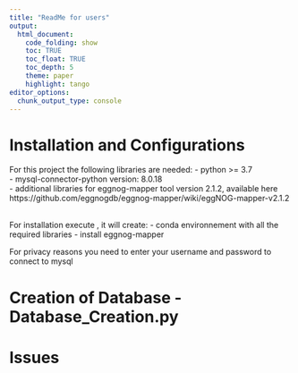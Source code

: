 ```yaml
---
title: "ReadMe for users"
output:
  html_document:
    code_folding: show
    toc: TRUE
    toc_float: TRUE
    toc_depth: 5
    theme: paper
    highlight: tango
editor_options: 
  chunk_output_type: console
---
```


# Installation and Configurations

For this project the following libraries are needed: 
- python >= 3.7 <br>
- mysql-connector-python version: 8.0.18 <br>
- additional libraries for eggnog-mapper tool version 2.1.2, available here https://github.com/eggnogdb/eggnog-mapper/wiki/eggNOG-mapper-v2.1.2

<br>
For installation execute <name>, it will create:
- conda environnement with all the required libraries
- install eggnog-mapper 

For privacy reasons you need to enter your username and password to connect to mysql

# Creation of Database - Database_Creation.py



# Issues 



